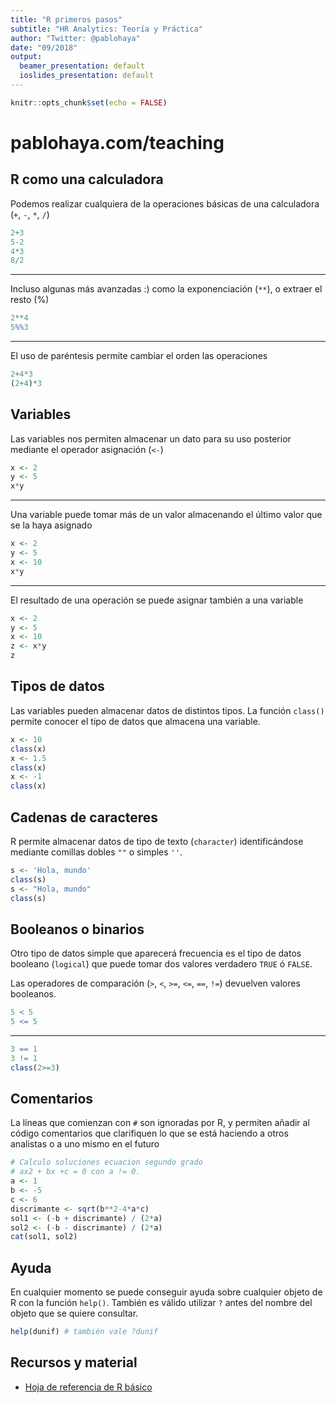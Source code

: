 ```yaml
---
title: "R primeros pasos"
subtitle: "HR Analytics: Teoría y Práctica"
author: "Twitter: @pablohaya"
date: "09/2018"
output:
  beamer_presentation: default
  ioslides_presentation: default
---
```


```r
knitr::opts_chunk$set(echo = FALSE)
```

# pablohaya.com/teaching 

## R como una calculadora {.smaller}

Podemos realizar cualquiera de la operaciones básicas de una calculadora (`+`, `-`, `*`, `/`)

```r
2+3
5-2
4*3
8/2
```

---

Incluso algunas más avanzadas :) como la exponenciación (`**`), o extraer el resto (%)

```r
2**4
5%%3
```

---

El uso de paréntesis permite cambiar el orden las operaciones 

```r
2+4*3
(2+4)*3
```

## Variables

Las variables nos permiten almacenar un dato para su uso posterior mediante el operador asignación (`<-`)

```r
x <- 2
y <- 5
x*y
```

---

Una variable puede tomar más de un valor almacenando el último valor que se la haya asignado

```r
x <- 2
y <- 5
x <- 10
x*y
```

---

El resultado de una operación se puede asignar también a una variable

```r
x <- 2
y <- 5
x <- 10
z <- x*y
z
```

## Tipos de datos {.smaller}

Las variables pueden almacenar datos de distintos tipos. La función `class()` permite conocer el tipo de datos que almacena una variable. 

```r
x <- 10
class(x)
x <- 1.5
class(x)
x <- -1
class(x)
```
## Cadenas de caracteres

R permite almacenar datos de tipo de texto (`character`) identificándose mediante comillas dobles `""` o simples `''`.

```r
s <- 'Hola, mundo'
class(s)
s <- "Hola, mundo"
class(s)
```

## Booleanos o binarios

Otro tipo de datos simple que aparecerá frecuencia es el tipo de datos booleano (`logical`) que puede tomar dos valores verdadero `TRUE` ó `FALSE`. 

Las operadores de comparación (`>`, `<`, `>=`, `<=`, `==`, `!=`) devuelven valores booleanos.

```r
5 < 5
5 <= 5
```

---

```r
3 == 1
3 != 1
class(2>=3)
```

## Comentarios

La líneas que comienzan con `#` son ignoradas por R, y permiten añadir al código comentarios que clarifiquen lo que se está haciendo a otros analistas o a uno mismo en el futuro  

```r
# Calculo soluciones ecuacion segundo grado
# ax2 + bx +c = 0 con a != 0.
a <- 1
b <- -5
c <- 6
discrimante <- sqrt(b**2-4*a*c)
sol1 <- (-b + discrimante) / (2*a)
sol2 <- (-b - discrimante) / (2*a)
cat(sol1, sol2)
```

## Ayuda

En cualquier momento se puede conseguir ayuda sobre cualquier objeto de R con la función `help()`. También es válido utilizar `?` antes del nombre del objeto que se quiere consultar.

```r
help(dunif) # también vale ?dunif
```

## Recursos y material

* [Hoja de referencia de R básico](http://github.com/rstudio/cheatsheets/raw/master/base-r.pdf)